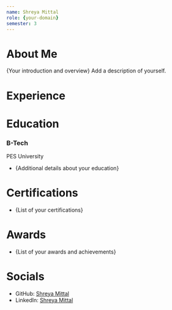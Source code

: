 ```yaml
---
name: Shreya Mittal
role: {your-domain}
semester: 3
---
```



# About Me
{Your introduction and overview}
Add a description of yourself.
# Experience


# Education

### B-Tech
PES University

- {Additional details about your education}


# Certifications

- {List of your certifications}


# Awards

- {List of your awards and achievements}


# Socials

- GitHub: [Shreya Mittal](https://github.com/shrxyyya)
- LinkedIn: [Shreya Mittal](https://www.linkedin.com/in/shreya-mittal-a45626249/)